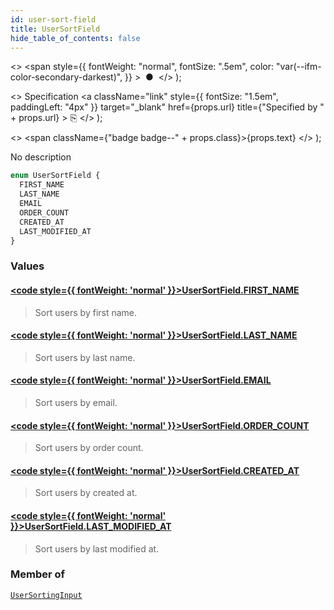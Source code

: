 ```yaml
---
id: user-sort-field
title: UserSortField
hide_table_of_contents: false
---
```


  <>
    <span
      style={{
        fontWeight: "normal",
        fontSize: ".5em",
        color: "var(--ifm-color-secondary-darkest)",
      }}
    >
      &nbsp;●&nbsp;
    </span>
  </>
);

  <>
    Specification
    <a
      className="link"
      style={{ fontSize: "1.5em", paddingLeft: "4px" }}
      target="\_blank"
      href={props.url}
      title={"Specified by " + props.url}
    >
      ⎘
    </a>
  </>
);

  <>
    <span className={"badge badge--" + props.class}>{props.text}</span>
  </>
);

No description

```graphql
enum UserSortField {
  FIRST_NAME
  LAST_NAME
  EMAIL
  ORDER_COUNT
  CREATED_AT
  LAST_MODIFIED_AT
}
```

### Values

#### [<code style={{ fontWeight: 'normal' }}>UserSortField.<b>FIRST_NAME</b></code>](#)

> Sort users by first name.

#### [<code style={{ fontWeight: 'normal' }}>UserSortField.<b>LAST_NAME</b></code>](#)

> Sort users by last name.

#### [<code style={{ fontWeight: 'normal' }}>UserSortField.<b>EMAIL</b></code>](#)

> Sort users by email.

#### [<code style={{ fontWeight: 'normal' }}>UserSortField.<b>ORDER_COUNT</b></code>](#)

> Sort users by order count.

#### [<code style={{ fontWeight: 'normal' }}>UserSortField.<b>CREATED_AT</b></code>](#)

> Sort users by created at.

#### [<code style={{ fontWeight: 'normal' }}>UserSortField.<b>LAST_MODIFIED_AT</b></code>](#)

> Sort users by last modified at.

### Member of

[`UserSortingInput`](../../api-reference/inputs/user-sorting-input) <Badge class="secondary" text="input"/>
